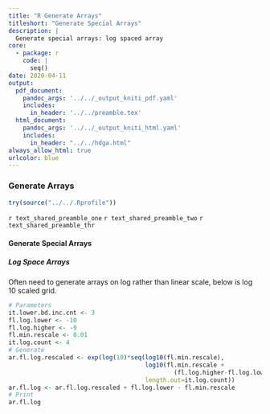 ```yaml
---
title: "R Generate Arrays"
titleshort: "Generate Special Arrays"
description: |
  Generate special arrays: log spaced array
core:
  - package: r
    code: |
      seq()
date: 2020-04-11
output:
  pdf_document:
    pandoc_args: '../../_output_kniti_pdf.yaml'
    includes:
      in_header: '../../preamble.tex'
  html_document:
    pandoc_args: '../../_output_kniti_html.yaml'
    includes:
      in_header: "../../hdga.html"
always_allow_html: true
urlcolor: blue
---
```


### Generate Arrays

```r
try(source("../../.Rprofile"))
```

`r text_shared_preamble_one`
`r text_shared_preamble_two`
`r text_shared_preamble_thr`

#### Generate Special Arrays

##### Log Space Arrays

Often need to generate arrays on log rather than linear scale, below is log 10 scaled grid.

```r
# Parameters
it.lower.bd.inc.cnt <- 3
fl.log.lower <- -10
fl.log.higher <- -9
fl.min.rescale <- 0.01
it.log.count <- 4
# Generate
ar.fl.log.rescaled <- exp(log(10)*seq(log10(fl.min.rescale),
                                      log10(fl.min.rescale +
                                              (fl.log.higher-fl.log.lower)),
                                      length.out=it.log.count))
ar.fl.log <- ar.fl.log.rescaled + fl.log.lower - fl.min.rescale
# Print
ar.fl.log
```
